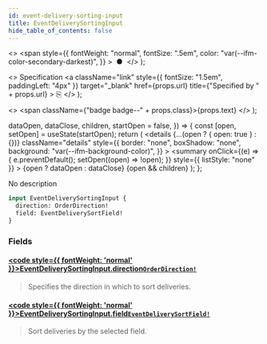 ```yaml
---
id: event-delivery-sorting-input
title: EventDeliverySortingInput
hide_table_of_contents: false
---
```


  <>
    <span
      style={{
        fontWeight: "normal",
        fontSize: ".5em",
        color: "var(--ifm-color-secondary-darkest)",
      }}
    >
      &nbsp;●&nbsp;
    </span>
  </>
);

  <>
    Specification
    <a
      className="link"
      style={{ fontSize: "1.5em", paddingLeft: "4px" }}
      target="\_blank"
      href={props.url}
      title={"Specified by " + props.url}
    >
      ⎘
    </a>
  </>
);

  <>
    <span className={"badge badge--" + props.class}>{props.text}</span>
  </>
);


  dataOpen,
  dataClose,
  children,
  startOpen = false,
}) => {
  const [open, setOpen] = useState(startOpen);
  return (
    <details
      {...(open ? { open: true } : {})}
      className="details"
      style={{
        border: "none",
        boxShadow: "none",
        background: "var(--ifm-background-color)",
      }}
    >
      <summary
        onClick={(e) => {
          e.preventDefault();
          setOpen((open) => !open);
        }}
        style={{ listStyle: "none" }}
      >
        {open ? dataOpen : dataClose}
      </summary>
      {open && children}
    </details>
  );
};

No description

```graphql
input EventDeliverySortingInput {
  direction: OrderDirection!
  field: EventDeliverySortField!
}
```

### Fields

#### [<code style={{ fontWeight: 'normal' }}>EventDeliverySortingInput.<b>direction</b></code>](#)<Bullet />[`OrderDirection!`](../../../api-storefront/miscellaneous/enums/order-direction) <Badge class="secondary" text="non-null"/> <Badge class="secondary" text="enum"/>

> Specifies the direction in which to sort deliveries.

#### [<code style={{ fontWeight: 'normal' }}>EventDeliverySortingInput.<b>field</b></code>](#)<Bullet />[`EventDeliverySortField!`](../../../api-storefront/webhooks/enums/event-delivery-sort-field) <Badge class="secondary" text="non-null"/> <Badge class="secondary" text="enum"/>

> Sort deliveries by the selected field.
